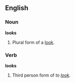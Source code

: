 ==English==

===Noun===
'''looks'''
# Plural form of a [[look]].

===Verb===
'''looks'''
# Third person form of ''to [[look]].''